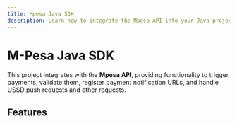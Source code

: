 ```yaml
---
title: Mpesa Java SDK
description: Learn how to integrate the Mpesa API into your Java project.
---
```



# M-Pesa Java SDK

This project integrates with the **Mpesa API**, providing functionality to trigger payments, validate them, register payment notification URLs, and handle USSD push requests and other requests.

## Features

<SdkFeatures />
